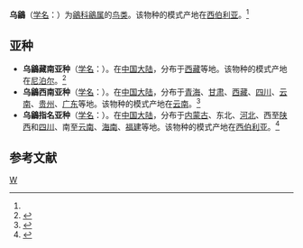 {{Speciesbox 
| taxon =  Muscicapa sibirica
| status = LC | status_system = IUCN3.1
| image = Muscicapa sibirica.jpg
| authority = (Gmelin 1789)<ref name='id3844'>{{cite web| url =http://www.bioinfo.cn/db05/BjdwSpecies.php?action=view&id=3844| title =乌鶲| work =《中国动物物种编目数据库》| publisher =中国科学院微生物研究所| author =中国科学院动物研究所| accessdate =2009-04-04| deadurl =yes| archiveurl =https://web.archive.org/web/20160305021653/http://www.bioinfo.cn/db05/BjdwSpecies.php?action=view&id=3844| archivedate =2016-03-05}}</ref>
}}

'''乌鶲'''（[[学名|学名]]：{{lang|la|''Muscicapa sibirica''}}）为[[鶲科|鶲科]][[鶲属|鶲属]]的[[鸟类|鸟类]]。该物种的模式产地在[[西伯利亚|西伯利亚]]。<ref name='id3844'/>

== 亚种 ==
* '''乌鶲藏南亚种'''（[[学名|学名]]：{{lang|la|''Muscicapa sibirica cacabata''}}）。在[[中国大陆|中国大陆]]，分布于[[西藏|西藏]]等地。该物种的模式产地在[[尼泊尔|尼泊尔]]。<ref name='id3845'>{{cite web| url =http://www.bioinfo.cn/db05/BjdwSpecies.php?action=view&id=3845| title =乌鶲藏南亚种| work =《中国动物物种编目数据库》| publisher =中国科学院微生物研究所| author =中国科学院动物研究所| accessdate =2009-04-04| deadurl =yes| archiveurl =https://web.archive.org/web/20160305092520/http://www.bioinfo.cn/db05/BjdwSpecies.php?action=view&id=3845| archivedate =2016-03-05}}</ref>
* '''乌鶲西南亚种'''（[[学名|学名]]：{{lang|la|''Muscicapa sibirica rothschildi''}}）。在[[中国大陆|中国大陆]]，分布于[[青海|青海]]、[[甘肃|甘肃]]、[[西藏|西藏]]、[[四川|四川]]、[[云南|云南]]、[[贵州|贵州]]、[[广东|广东]]等地。该物种的模式产地在[[云南|云南]]。<ref name='id3846'>{{cite web| url =http://www.bioinfo.cn/db05/BjdwSpecies.php?action=view&id=3846| title =乌鶲西南亚种| work =《中国动物物种编目数据库》| publisher =中国科学院微生物研究所| author =中国科学院动物研究所| accessdate =2009-04-04| deadurl =yes| archiveurl =https://web.archive.org/web/20160305020221/http://www.bioinfo.cn/db05/BjdwSpecies.php?action=view&id=3846| archivedate =2016-03-05}}</ref>
* '''乌鶲指名亚种'''（[[学名|学名]]：{{lang|la|''Muscicapa sibirica sibirica''}}）。在[[中国大陆|中国大陆]]，分布于[[内蒙古|内蒙古]]、东北、[[河北|河北]]、西至[[陕西|陕西]]和[[四川|四川]]、南至[[云南|云南]]、[[海南|海南]]、[[福建|福建]]等地。该物种的模式产地在[[西伯利亚|西伯利亚]]。<ref name='id3847'>{{cite web| url =http://www.bioinfo.cn/db05/BjdwSpecies.php?action=view&id=3847| title =乌鶲指名亚种| work =《中国动物物种编目数据库》| publisher =中国科学院微生物研究所| author =中国科学院动物研究所| accessdate =2009-04-04| deadurl =yes| archiveurl =https://web.archive.org/web/20160305071716/http://www.bioinfo.cn/db05/BjdwSpecies.php?action=view&id=3847| archivedate =2016-03-05}}</ref>

== 参考文献 ==
{{reflist}}
{{wikispecies|Muscicapa sibirica}}
{{Taxonbar|from=Q73578}}

[[Category:鹟属|W]]